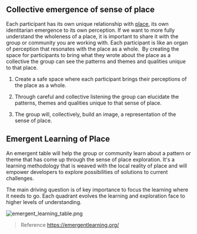 ## Collective emergence of sense of place  
Each participant has its own unique relationship with [place](/glossary/Place.md), its own identitarian emergence to its own perception. If we want to more fully understand the wholeness of a place, it is important to share it with the group or community you are working with. Each participant is like an organ of perception that resonates with the place as a whole.  By creating the space for participants to bring what they wrote about the place as a collective the group can see the patterns and themes and qualities unique to that place. 

1. Create a safe space where each participant brings their perceptions of the place as a whole.

2. Through careful and collective listening the group can elucidate the patterns, themes and qualities unique to that sense of place. 

3. The group will, collectively, build an image, a representation of the sense of place.

## Emergent Learning of Place
An emergent table will help the group or community learn about a pattern or theme that has come up through the sense of place exploration. It's a learning methodology that is weaved with the local reality of place and will empower developers to explore possibilities of solutions to current challenges.

The main driving question is of key importance to focus the learning where it needs to go. Each quadrant evolves the learning and exploration face to higher levels of understanding.

![emergent_learning_table.png](/emergent_learning_table.png)

> Reference https://emergentlearning.org/

<DynamicChatsTabs />
